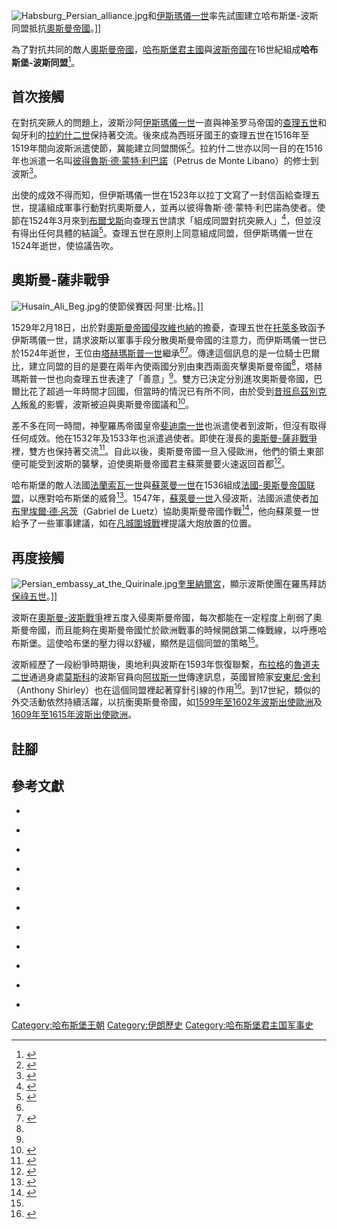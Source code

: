[[File:Habsburg_Persian_alliance.jpg|thumb]]和[[伊斯瑪儀一世|伊斯瑪儀一世]]率先試圖建立哈布斯堡-波斯同盟抵抗[[奧斯曼帝國|奧斯曼帝國]]。]]

為了對抗共同的敵人[[奧斯曼帝國|奧斯曼帝國]]，[[哈布斯堡君主國|哈布斯堡君主國]]與[[波斯帝國|波斯帝國]]在16世紀組成'''哈布斯堡-波斯同盟'''<ref name="#1">{{harvnb|Kearney|2004|p=112}}</ref>。

== 首次接觸 ==

在對抗突厥人的問題上，波斯沙阿[[伊斯瑪儀一世|伊斯瑪儀一世]]一直與神圣罗马帝国的[[查理五世_(神聖羅馬帝國)|查理五世]]和匈牙利的[[拉約什二世|拉約什二世]]保持著交流。後來成為西班牙國王的查理五世在1516年至1519年間向波斯派遣使節，冀能建立同盟關係<ref>{{harvnb|Anderson|1998|p=224}}</ref>。拉約什二世亦以同一目的在1516年也派遣一名叫[[彼得魯斯·德·蒙特·利巴諾|彼得魯斯·德·蒙特·利巴諾]]（Petrus de Monte Libano）的修士到波斯<ref>{{harvnb|Jackson|Lockhart|1986|pp=381-382}}</ref>。

出使的成效不得而知，但伊斯瑪儀一世在1523年以拉丁文寫了一封信函給查理五世，提議組成軍事行動對抗奧斯曼人，並再以彼得魯斯·德·蒙特·利巴諾為使者。使節在1524年3月來到[[布爾戈斯|布爾戈斯]]向查理五世請求「組成同盟對抗突厥人」<ref>{{harvnb|Gmara|2009|p=70}}</ref>，但並沒有得出任何具體的結論<ref name="Reston(2009)359">{{harvnb|Reston|2009|p=359}}</ref>。查理五世在原則上同意組成同盟，但伊斯瑪儀一世在1524年逝世，使協議告吹。

== 奧斯曼-薩非戰爭 ==
[[File:Husain_Ali_Beg.jpg|thumb]]的使節侯賽因·阿里·比格。]]

1529年2月18日，出於對[[維也納之圍|奧斯曼帝國侵攻維也納]]的擔憂，查理五世在[[托萊多_(西班牙)|托萊多]]致函予伊斯瑪儀一世，請求波斯以軍事手段分散奧斯曼帝國的注意力，而伊斯瑪儀一世已於1524年逝世，王位由[[塔赫瑪斯普一世|塔赫瑪斯普一世]]繼承<ref name="Reston(2009)359"/><ref name="Vehse(2004)71">{{harvnb|Vehse|2004|p=71}}</ref>。傳達這個訊息的是一位騎士巴爾比，建立同盟的目的是要在兩年內使兩國分別由東西兩面夾擊奧斯曼帝國<ref name="#1"/>，塔赫瑪斯普一世也向查理五世表達了「善意」<ref name="Vehse(2004)71"/>。雙方已決定分別進攻奧斯曼帝國，巴爾比花了超過一年時間才回國，但當時的情況已有所不同，由於受到[[昔班王朝|昔班]][[烏茲別克族|烏茲別克人]]叛亂的影響，波斯被迫與奧斯曼帝國議和<ref>{{harvnb|Papadopoulo|1979|p=594}}</ref>。

差不多在同一時間，神聖羅馬帝國皇帝[[斐迪南一世_(神聖羅馬帝國)|斐迪南一世]]也派遣使者到波斯，但沒有取得任何成效。他在1532年及1533年也派遣過使者。即使在漫長的[[奧斯曼-薩非戰爭_(1532年-1555年)|奧斯曼-薩非戰爭]]裡，雙方也保持著交流<ref>{{harvnb|Lambton|Lewis|1978|p=330}}</ref>。自此以後，奧斯曼帝國一旦入侵歐洲，他們的領土東部便可能受到波斯的襲擊，迫使奧斯曼帝國君主蘇萊曼要火速返回首都<ref>{{harvnb|Garnier|2008|p=16}}</ref>。

哈布斯堡的敵人法國[[法蘭索瓦一世|法蘭索瓦一世]]與[[蘇萊曼一世_(奧斯曼帝國)|蘇萊曼一世]]在1536組成[[法國-奧斯曼帝国联盟|法國-奧斯曼帝国联盟]]，以應對哈布斯堡的威脅<ref>{{harvnb|Topping|2004|p=26}}</ref>。1547年，[[蘇萊曼一世_(奧斯曼帝國)|蘇萊曼一世]]入侵波斯，法國派遣使者[[加布里埃爾·德·呂茨|加布里埃爾·德·呂茨]]（Gabriel de Luetz）協助奧斯曼帝國作戰<ref>{{harvnb|Jackson|Lockhart|1986|p=382}}</ref>，他向蘇萊曼一世給予了一些軍事建議，如在[[凡城圍城戰|凡城圍城戰]]裡提議大炮放置的位置。

== 再度接觸 ==
[[File:Persian_embassy_at_the_Quirinale.jpg|thumb]][[奎里納爾宮|奎里納爾宮]]，顯示波斯使團在羅馬拜訪[[保祿五世|保祿五世]]。]]

波斯在[[奧斯曼-波斯戰爭|奧斯曼-波斯戰爭]]裡五度入侵奧斯曼帝國，每次都能在一定程度上削弱了奧斯曼帝國，而且能夠在奧斯曼帝國忙於歐洲戰事的時候開啟第二條戰線，以呼應哈布斯堡。這使哈布堡的壓力得以舒緩，顯然是這個同盟的策略<ref name="Reston(2009)359"/>。

波斯經歷了一段紛爭時期後，奧地利與波斯在1593年恢復聯繫，[[布拉格|布拉格]]的[[魯道夫二世_(神聖羅馬帝國)|魯道夫二世]]通過身處[[莫斯科|莫斯科]]的波斯官員向[[阿拔斯一世_(波斯)|阿拔斯一世]]傳達訊息，英國冒險家[[安東尼·舍利|安東尼·舍利]]（Anthony Shirley）也在這個同盟裡起著穿針引線的作用<ref>{{harvnb|Savory|2008|p=109}}</ref>。到17世紀，類似的外交活動依然持續活躍，以抗衡奧斯曼帝國，如[[波斯使團出使歐洲_(1599年至1602年)|1599年至1602年波斯出使歐洲]]及[[波斯出使欧洲使团_(1609年-1615年)|1609年至1615年波斯出使歐洲]]。

== 註腳 ==
{{reflist}}

== 參考文獻 ==
{{refbegin}}

*{{en}}{{Citation
|last=Kearney
|first=Milo
|title=''The Indian Ocean in world history'' 
|publisher=Routledge 
|year=2004 
|isbn=0415312787
}}

*{{en}}{{Citation
|last=Anderson
|first=Matthew Smith 
|title=''The origins of the modern European state system, 1494-1618'' 
|publisher=Longman
|year=1998
|isbn=0582229456
}}

*{{en}}{{Citation
|last=Jackson
|first=Peter
|last2=Lockhart
|first2=Laurence   
|title=''The Cambridge history of Iran: The Timurid and Safavid periods'' 
|publisher=Cambridge University Press
|year=1986
|isbn=0521200946
}}

*{{en}}{{Citation
|last=Gmara
|first=Lpez De 
|title=''Annals of the Emperor Charles V'' 
|publisher=BiblioBazaar 
|year=2009
|isbn=1110337876
}}

*{{en}}{{Citation
|last=Reston
|first=James 
|title=''Defenders of the faith: Charles V, Suleyman the Magnificent, and the battle for Europe, 1520-1536'' 
|publisher=Penguin Press
|year=2009 
|isbn=1594202257
}}

*{{en}}{{Citation
|last=Vehse
|first=E. 
|title=''Memoirs of the Court Aristocracy and Diplomacy of Austria Part One'' 
|publisher=Kessinger Publishing
|year=2004 
|isbn=141791937X
}}

*{{en}}{{Citation
|last=Papadopoulo
|first=Alexandre 
|title=''Islam and Muslim art'' 
|publisher=H. N. Abrams
|year=1979
|isbn=0810906414
}}

*{{en}}{{Citation
|last=Lambton
|first=Ann Katherine Swynford 
|last2=Lewis
|first2=Bernard 
|title=''The central islamic lands from pre-islamic times to the first world war'' 
|volume=2
|publisher=Cambridge University Press
|year=1978
|isbn=0521291356
}}

*{{en}}{{Citation
|last=Garnier
|first=Edith
|title=''l'Alliance impie ; François Ier et Soliman le magnifique contre Charles Quint'' 
|publisher=Felin 
|year=2008
|isbn=2866456785
}}

*{{en}}{{Citation
|last=Topping
|first=Margaret 
|title=''Eastern voyages, Western visions: French writing and painting of the Orient'' 
|publisher=Peter Lang 
|year=2004 
|isbn=3039101838
}}

*{{en}}{{Citation
|last=Savory
|first=Roger 
|title=''Iran Under the Safavids'' 
|publisher=Cambridge University Press
|year=2008
|isbn=0521042518
}}

{{refend}}

[[Category:哈布斯堡王朝|Category:哈布斯堡王朝]]
[[Category:伊朗歷史|Category:伊朗歷史]]
[[Category:哈布斯堡君主国军事史|Category:哈布斯堡君主国军事史]]